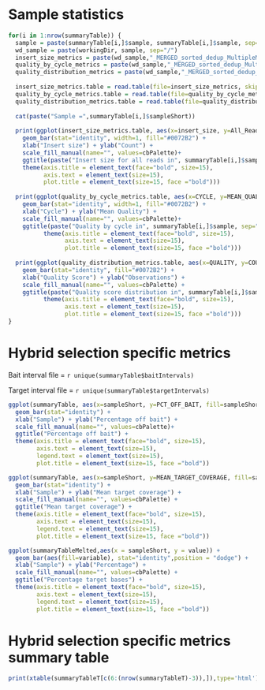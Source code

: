 Sample statistics
========================================================

```r
for(i in 1:nrow(summaryTable)) {
  sample = paste(summaryTable[i,]$sample, summaryTable[i,]$sample, sep="/")
  wd_sample = paste(workingDir, sample, sep="/")
  insert_size_metrics = paste(wd_sample,"_MERGED_sorted_dedup_MultipleMetrics.txt.insert_size_metrics", sep="")
  quality_by_cycle_metrics = paste(wd_sample,"_MERGED_sorted_dedup_MultipleMetrics.txt.quality_by_cycle_metrics", sep="")
  quality_distribution_metrics = paste(wd_sample,"_MERGED_sorted_dedup_MultipleMetrics.txt.quality_distribution_metrics", sep="")
  
  insert_size_metrics.table = read.table(file=insert_size_metrics, skip=10, head=TRUE)
  quality_by_cycle_metrics.table = read.table(file=quality_by_cycle_metrics, head=TRUE)
  quality_distribution_metrics.table = read.table(file=quality_distribution_metrics, head=TRUE)
  
  cat(paste("Sample =",summaryTable[i,]$sampleShort))
  
  print(ggplot(insert_size_metrics.table, aes(x=insert_size, y=All_Reads.fr_count)) + 
    geom_bar(stat="identity", width=1, fill="#0072B2") +
    xlab("Insert size") + ylab("Count") +
    scale_fill_manual(name="", values=cbPalette)+
    ggtitle(paste("Insert size for all reads in", summaryTable[i,]$sample, sep=" ")) +
    theme(axis.title = element_text(face="bold", size=15),
          axis.text = element_text(size=15),
          plot.title = element_text(size=15, face ="bold")))
  
  print(ggplot(quality_by_cycle_metrics.table, aes(x=CYCLE, y=MEAN_QUALITY)) + 
    geom_bar(stat="identity", width=1, fill="#0072B2") +
    xlab("Cycle") + ylab("Mean Quality") +
    scale_fill_manual(name="", values=cbPalette)+
    ggtitle(paste("Quality by cycle in", summaryTable[i,]$sample, sep=" ")) +
          theme(axis.title = element_text(face="bold", size=15),
                axis.text = element_text(size=15),
                plot.title = element_text(size=15, face ="bold")))
  
  print(ggplot(quality_distribution_metrics.table, aes(x=QUALITY, y=COUNT_OF_Q)) + 
    geom_bar(stat="identity", fill="#0072B2") +
    xlab("Quality Score") + ylab("Observations") +
    scale_fill_manual(name="", values=cbPalette) +
    ggtitle(paste("Quality score distribution in", summaryTable[i,]$sample, sep=" ")) +
          theme(axis.title = element_text(face="bold", size=15),
                axis.text = element_text(size=15),
                plot.title = element_text(size=15, face ="bold")))
}
```

Hybrid selection specific metrics
========================================================
Bait interval file = `r unique(summaryTable$baitIntervals)`

Target interval file = `r unique(summaryTable$targetIntervals)`

```r
ggplot(summaryTable, aes(x=sampleShort, y=PCT_OFF_BAIT, fill=sampleShort)) + 
  geom_bar(stat="identity") +
  xlab("Sample") + ylab("Percentage off bait") +
  scale_fill_manual(name="", values=cbPalette)+
  ggtitle("Percentage off bait") +
  theme(axis.title = element_text(face="bold", size=15),
        axis.text = element_text(size=15),
        legend.text = element_text(size=15),
        plot.title = element_text(size=15, face ="bold"))

ggplot(summaryTable, aes(x=sampleShort, y=MEAN_TARGET_COVERAGE, fill=sampleShort)) + 
  geom_bar(stat="identity") +
  xlab("Sample") + ylab("Mean target coverage") +
  scale_fill_manual(name="", values=cbPalette) +
  ggtitle("Mean target coverage") +
  theme(axis.title = element_text(face="bold", size=15),
        axis.text = element_text(size=15),
        legend.text = element_text(size=15),
        plot.title = element_text(size=15, face ="bold"))
```

```r
ggplot(summaryTableMelted,aes(x = sampleShort, y = value)) + 
  geom_bar(aes(fill=variable), stat="identity",position = "dodge") +
  xlab("Sample") + ylab("Percentage") +
  scale_fill_manual(name="", values=cbPalette) +
  ggtitle("Percentage target bases") +
  theme(axis.title = element_text(face="bold", size=15),
        axis.text = element_text(size=15),
        legend.text = element_text(size=15),
        plot.title = element_text(size=15, face ="bold"))
```

Hybrid selection specific metrics summary table
========================================================

```r
print(xtable(summaryTableT[c(6:(nrow(summaryTableT)-3)),]),type='html')
```